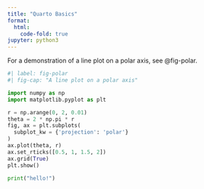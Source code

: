 ```yaml
---
title: "Quarto Basics"
format:
  html:
    code-fold: true
jupyter: python3
---
```


For a demonstration of a line plot on a polar axis, see @fig-polar.

```python
#| label: fig-polar
#| fig-cap: "A line plot on a polar axis"

import numpy as np
import matplotlib.pyplot as plt

r = np.arange(0, 2, 0.01)
theta = 2 * np.pi * r
fig, ax = plt.subplots(
  subplot_kw = {'projection': 'polar'} 
)
ax.plot(theta, r)
ax.set_rticks([0.5, 1, 1.5, 2])
ax.grid(True)
plt.show()
```

```python
print("hello!")
```